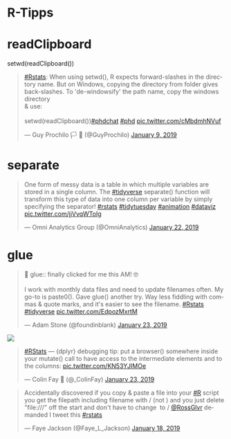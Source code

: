 
# R-Tipps 


# readClipboard

setwd(readClipboard())


<blockquote class= twitter-tweet  data-lang= en ><p lang= en  dir= ltr ><a href= https://twitter.com/hashtag/Rstats?src=hash&amp;ref_src=twsrc%5Etfw >#Rstats</a>: When using setwd(), R expects forward-slashes in the directory name. But on Windows, copying the directory from folder gives back-slashes. To &#39;de-windowsify&#39; the path name, copy the windows directory <br>&amp; use:<br><br>setwd(readClipboard())<a href= https://twitter.com/hashtag/phdchat?src=hash&amp;ref_src=twsrc%5Etfw >#phdchat</a> <a href= https://twitter.com/hashtag/phd?src=hash&amp;ref_src=twsrc%5Etfw >#phd</a> <a href= https://t.co/cMbdmhNVuf >pic.twitter.com/cMbdmhNVuf</a></p>&mdash; Guy Prochilo 🏳️
🌈 (@GuyProchilo) <a href= https://twitter.com/GuyProchilo/status/1083117541210370048?ref_src=twsrc%5Etfw >January 9, 2019</a></blockquote>
<script async src= https://platform.twitter.com/widgets.js  charset= utf-8 ></script>



# separate



<blockquote class= twitter-tweet  data-lang= en ><p lang= en  dir= ltr >One form of messy data is a table in which multiple variables are stored in a single column. The <a href= https://twitter.com/hashtag/tidyverse?src=hash&amp;ref_src=twsrc%5Etfw >#tidyverse</a> separate() function will transform this type of data into one column per variable by simply specifying the separator! <a href= https://twitter.com/hashtag/rstats?src=hash&amp;ref_src=twsrc%5Etfw >#rstats</a> <a href= https://twitter.com/hashtag/tidytuesday?src=hash&amp;ref_src=twsrc%5Etfw >#tidytuesday</a> <a href= https://twitter.com/hashtag/animation?src=hash&amp;ref_src=twsrc%5Etfw >#animation</a> <a href= https://twitter.com/hashtag/dataviz?src=hash&amp;ref_src=twsrc%5Etfw >#dataviz</a> <a href= https://t.co/jjVvqWToIg >pic.twitter.com/jjVvqWToIg</a></p>&mdash; Omni Analytics Group (@OmniAnalytics) <a href= https://twitter.com/OmniAnalytics/status/1087740310699032576?ref_src=twsrc%5Etfw >January 22, 2019</a></blockquote>
<script async src= https://platform.twitter.com/widgets.js  charset= utf-8 ></script>




# glue

<blockquote class= twitter-tweet  data-lang= en ><p lang= en  dir= ltr >🤩 glue:: finally clicked for me this AM! 🤓<br><br>I work with monthly data files and need to update filenames often. My go-to is paste0(). Gave glue() another try. Way less fiddling with commas &amp; quote marks, and it&#39;s easier to see the filename. <a href= https://twitter.com/hashtag/Rstats?src=hash&amp;ref_src=twsrc%5Etfw >#Rstats</a> <a href= https://twitter.com/hashtag/tidyverse?src=hash&amp;ref_src=twsrc%5Etfw >#tidyverse</a> <a href= https://t.co/EdpozMxrtM >pic.twitter.com/EdpozMxrtM</a></p>&mdash; Adam Stone (@foundinblank) <a href= https://twitter.com/foundinblank/status/1088025539191939073?ref_src=twsrc%5Etfw >January 23, 2019</a></blockquote>
<script async src= https://platform.twitter.com/widgets.js  charset= utf-8 ></script>

![](images/DxlxObOW0AASiaP.png)




<blockquote class= twitter-tweet  data-lang= en ><p lang= en  dir= ltr ><a href= https://twitter.com/hashtag/RStats?src=hash&amp;ref_src=twsrc%5Etfw >#RStats</a> — {dplyr} debugging tip: put a browser() somewhere inside your mutate() call to have access to the intermediate elements and to the columns: <a href= https://t.co/KN53YJIMOe >pic.twitter.com/KN53YJIMOe</a></p>&mdash; Colin Fay 🤘 (@_ColinFay) <a href= https://twitter.com/_ColinFay/status/1088022736117645314?ref_src=twsrc%5Etfw >January 23, 2019</a></blockquote>
<script async src= https://platform.twitter.com/widgets.js  charset= utf-8 ></script>



<blockquote class= twitter-tweet  data-lang= en ><p lang= en  dir= ltr >Accidentally discovered if you copy &amp; paste a file into your <a href= https://twitter.com/hashtag/R?src=hash&amp;ref_src=twsrc%5Etfw >#R</a> script you get the filepath including filename with / (not \) and you just delete &quot;file:///&quot; off the start and don&#39;t have to change \ to / <a href= https://twitter.com/RossGlvr?ref_src=twsrc%5Etfw >@RossGlvr</a> demanded I tweet this <a href= https://twitter.com/hashtag/rstats?src=hash&amp;ref_src=twsrc%5Etfw >#rstats</a></p>&mdash; Faye Jackson (@Faye_L_Jackson) <a href= https://twitter.com/Faye_L_Jackson/status/1086235176269688832?ref_src=twsrc%5Etfw >January 18, 2019</a></blockquote>
<script async src= https://platform.twitter.com/widgets.js  charset= utf-8 ></script>





